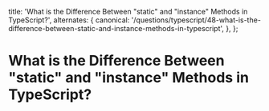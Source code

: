 
  title:
    'What is the Difference Between "static" and "instance" Methods in TypeScript?',
  alternates: {
    canonical:
      '/questions/typescript/48-what-is-the-difference-between-static-and-instance-methods-in-typescript',
  },
};

# What is the Difference Between "static" and "instance" Methods in TypeScript?

<GithubEdit link='/questions/typescript/48-what-is-the-difference-between-static-and-instance-methods-in-typescript/page.mdx' />
